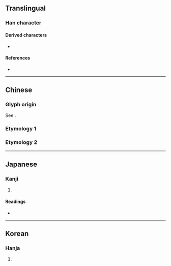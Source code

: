 {{also|鞏}}
{{character info}}
==Translingual==
{{ja-forms|[[鞏]]|巩|[[鞏]]}}

===Han character===
{{Han char|rn=48|rad=工|as=03|sn=6|four=|canj=MHNI|ids=⿰工凡(G),⿰工⿹⺄㐅(T)(H),⿰工卂(J)}}

====Derived characters====
* {{l|mul|[[筑]], [[恐]], [[跫]], [[鞏]]}}

====References====
* {{Han ref|kx=0325.160|dkj=08726|dj=0629.030|hdz=10412.060|uh=5DE9|ud=24041}}

----

==Chinese==

===Glyph origin===
{{Han etym}}
See {{zh-l|*𢀜}}.

===Etymology 1===
{{zh-see|鞏}}

===Etymology 2===
{{zh-see|𢀜|v}}

----

==Japanese==

===Kanji===
{{ja-kanji|grade=|rs=工03}}

# {{rfdef|ja|sort=工03}}

====Readings====
* {{ja-readings|on=きょう|kun=}}

----

==Korean==

===Hanja===
{{ko-hanja|hangeul=공|rv=gong|mr=kong}}

# {{rfdef|ko|sort=工03}}